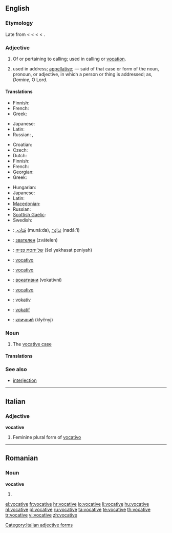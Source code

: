 ==English==
{{wikipedia|Vocative case}}

===Etymology===
Late {{etyl|enm}} from {{etyl|frm}} {{term|vocatif|lang=frm}} < {{etyl|la}} {{term|vocativus||calling|lang=la}} < {{term|vocatus||invocation|lang=la}} < {{term|vocare||to call|lang=la}} < {{proto|Indo-European|wek-|give vocal utterance, speak}}.

===Adjective===
{{en-adj}}

# Of or pertaining to calling; used in calling or [[vocation]].
# {{grammar}} used in address; [[appellative]]; — said of that case or form of the noun, pronoun, or adjective, in which a person or thing is addressed; as, ''Domine'', O Lord.

====Translations====
{{trans-top|of or pertaining to calling}}
* Finnish: {{t|fi|kutsumuksellinen}}
* French: {{t|fr|vocationnel}}
* Greek: {{t|el|κλητικός||tr=klitikós}}
{{trans-mid}}
* Japanese: {{t|ja|天職の|tr=tenshoku-no}}
* Latin: {{t|la|vocativus|alt=vocātīvus}}
* Russian: {{t|ru|призывающий||tr=prizyvájuš'ij}}, {{t|ru|зовущий||tr=zovúš'ij}}
{{trans-bottom}}

{{trans-top|grammar: used in address}}
* Croatian: {{t-|hr|vokativan}}
* Czech: {{t-|cs|vokativní}}
* Dutch: {{t+|nl|vocatief|m}}
* Finnish: {{t|fi|vokatiivinen}}
* French: {{t+|fr|vocatif|m}}
* Georgian: {{t|ka|წოდებითი|tr=codebit'i|sc=Geor|xs=Georgian}}
* Greek: {{t|el|κλητικός||tr=klitikós}}
{{trans-mid}}
* Hungarian: {{t|hu|megszólító}}
* Japanese: {{t|ja|呼格の|tr=kokaku-no}}
* Latin: {{t|la|vocativus|alt=vocātīvus}}
* [[Macedonian]]: {{t-|mk|вокатив|m|tr=vókativ}}
* Russian: {{t|ru|звательный||tr=zvátel'nyj}}
* [[Scottish Gaelic]]: {{t-|gd|gairmeach|xs=Scottish Gaelic}}
* Swedish: {{t+|sv|vokativ}}
{{trans-bottom}}

{{checktrans-top}}
* {{ttbc|Arabic}}: [[منادى|مُنَادَى]] (munáːda), [[ندائي|نَدَائِيّ]] (nadáː’i)
* {{ttbc|Bulgarian}}: [[звателен]] (zvátelen)
* {{ttbc|Hebrew}}: [[של יחסת פנייה]] (šel yakhasat peniyah) {{f}}
* {{ttbc|Italian}}: [[vocativo]]
{{checktrans-mid}}
* {{ttbc|Portuguese}}: [[vocativo]]
* {{ttbc|Serbian}}: [[вокативни]] (vokativni)
* {{ttbc|Spanish}}: [[vocativo]]
* {{ttbc|Swedish}}: [[vokativ]]
* {{ttbc|Turkish}}: [[vokatif]]
* {{ttbc|Ukrainian}}: [[кличний]] (klyčnyj)
{{checktrans-bottom}}

===Noun===
{{en-noun}}

# {{grammar}} The [[vocative case]]

====Translations====
{{trans-see|grammatical case|vocative case}}

===See also===
* [[interjection]]

----

==Italian==

===Adjective===
'''vocative''' {{f}}

# Feminine plural form of [[vocativo]]

[[Category:Italian adjective forms]]

----

==Romanian==

===Noun===
'''vocative''' {{n|p}}

# {{plural of|vocativ|lang=Romanian}}

[[el:vocative]]
[[fr:vocative]]
[[hr:vocative]]
[[io:vocative]]
[[li:vocative]]
[[hu:vocative]]
[[nl:vocative]]
[[pl:vocative]]
[[ru:vocative]]
[[ta:vocative]]
[[te:vocative]]
[[th:vocative]]
[[tr:vocative]]
[[vi:vocative]]
[[zh:vocative]]